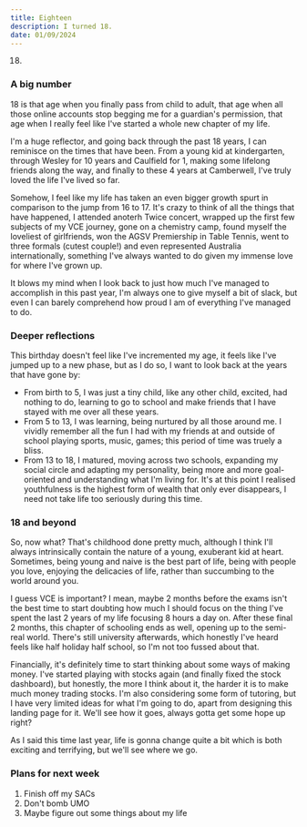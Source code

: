 ```yaml
---
title: Eighteen
description: I turned 18.
date: 01/09/2024
---
```


18.

### A big number

18 is that age when you finally pass from child to adult, that age when all those online accounts stop begging me for a guardian's permission, that age when I really feel like I've started a whole new chapter of my life.

I'm a huge reflector, and going back through the past 18 years, I can reminisce on the times that have been. From a young kid at kindergarten, through Wesley for 10 years and Caulfield for 1, making some lifelong friends along the way, and finally to these 4 years at Camberwell, I've truly loved the life I've lived so far.

Somehow, I feel like my life has taken an even bigger growth spurt in comparison to the jump from 16 to 17. It's crazy to think of all the things that have happened, I attended anoterh Twice concert, wrapped up the first few subjects of my VCE journey, gone on a chemistry camp, found myself the loveliest of girlfriends, won the AGSV Premiership in Table Tennis, went to three formals (cutest couple!) and even represented Australia internationally, something I've always wanted to do given my immense love for where I've grown up.

It blows my mind when I look back to just how much I've managed to accomplish in this past year, I'm always one to give myself a bit of slack, but even I can barely comprehend how proud I am of everything I've managed to do.

### Deeper reflections

This birthday doesn't feel like I've incremented my age, it feels like I've jumped up to a new phase, but as I do so, I want to look back at the years that have gone by:

- From birth to 5, I was just a tiny child, like any other child, excited, had nothing to do, learning to go to school and make friends that I have stayed with me over all these years.
- From 5 to 13, I was learning, being nurtured by all those around me. I vividly remember all the fun I had with my friends at and outside of school playing sports, music, games; this period of time was truely a bliss.
- From 13 to 18, I matured, moving across two schools, expanding my social circle and adapting my personality, being more and more goal-oriented and understanding what I'm living for. It's at this point I realised youthfulness is the highest form of wealth that only ever disappears, I need not take life too seriously during this time.

### 18 and beyond

So, now what? That's childhood done pretty much, although I think I'll always intrinsically contain the nature of a young, exuberant kid at heart. Sometimes, being young and naive is the best part of life, being with people you love, enjoying the delicacies of life, rather than succumbing to the world around you.

I guess VCE is important? I mean, maybe 2 months before the exams isn't the best time to start doubting how much I should focus on the thing I've spent the last 2 years of my life focusing 8 hours a day on. After these final 2 months, this chapter of schooling ends as well, opening up to the semi-real world. There's still university afterwards, which honestly I've heard feels like half holiday half school, so I'm not too fussed about that.

Financially, it's definitely time to start thinking about some ways of making money. I've started playing with stocks again (and finally fixed the <CustomLink href="/stock-dashboard">stock dashboard</CustomLink>), but honestly, the more I think about it, the harder it is to make much money trading stocks. I'm also considering some form of tutoring, but I have very limited ideas for what I'm going to do, apart from designing this <CustomLink href="/tutoring">landing page</CustomLink> for it. We'll see how it goes, always gotta get some hope up right?

As I said this time last year, life is gonna change quite a bit which is both exciting and terrifying, but we'll see where we go.

### Plans for next week

1. Finish off my SACs
2. Don't bomb UMO
3. Maybe figure out some things about my life